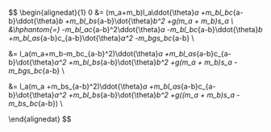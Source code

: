 $$
\begin{alignedat}{1}
0 &=
   (m_a+m_b)l_a\ddot{\theta}_a
    +m_bl_bc_{a-b}\ddot{\theta}_b
    +m_bl_bs_{a-b}\dot{\theta}_b^2
    +g(m_a + m_b)s_a \\
&\hphantom{=}
    -m_bl_ac_{a-b}^2\ddot{\theta}_a
    -m_bl_bc_{a-b}\ddot{\theta}_b
    +m_bl_as_{a-b}c_{a-b}\dot{\theta}_a^2
    -m_bgs_bc_{a-b}
  \\

  &=
   l_a(m_a+m_b-m_bc_{a-b}^2)\ddot{\theta}_a
    +m_bl_as_{a-b}c_{a-b}\dot{\theta}_a^2
    +m_bl_bs_{a-b}\dot{\theta}_b^2
    +g(m_a + m_b)s_a -m_bgs_bc_{a-b} \\

  &=
   l_a(m_a +m_bs_{a-b}^2)\ddot{\theta}_a
    +m_bl_as_{a-b}c_{a-b}\dot{\theta}_a^2
    +m_bl_bs_{a-b}\dot{\theta}_b^2
    +g((m_a + m_b)s_a -m_bs_bc_{a-b}) \\

\end{alignedat}
$$

